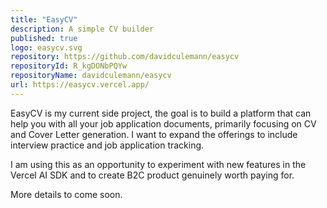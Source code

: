 ```yaml
---
title: "EasyCV"
description: A simple CV builder
published: true
logo: easycv.svg
repository: https://github.com/davidculemann/easycv
repositoryId: R_kgDONbPQYw
repositoryName: davidculemann/easycv
url: https://easycv.vercel.app/
---
```


EasyCV is my current side project, the goal is to build a platform that can help you with all your job application documents, primarily focusing on CV and Cover Letter generation. I want to expand the offerings to include interview practice and job application tracking.

I am using this as an opportunity to experiment with new features in the Vercel AI SDK and to create B2C product genuinely worth paying for.

More details to come soon.
